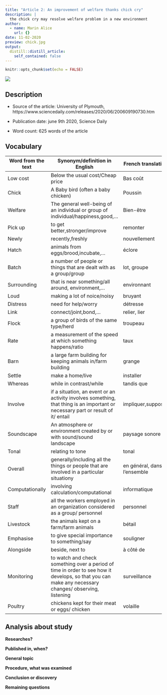 ```yaml
---
title: "Article 2: An improvement of welfare thanks chick cry"
description: |
  the chick cry may resolve welfare problem in a new environment 
author:
  - name: Marin Alice
    url: {}
date: 11-02-2020
preview: chick.jpg
output:
  distill::distill_article:
    self_contained: false
---
```


```r
knitr::opts_chunk$set(echo = FALSE)
```

![](chick.jpg)

## Description

* Source of the article: University of Plymouth, https://www.sciencedaily.com/releases/2020/06/200609190730.htm

* Publication date: june 9th 2020, Science Daily

* Word count: 625 words of the article

## Vocabulary

**Word from the text** | **Synonym/definition in English** | **French translation**
-----------------------|-----------------------------------|------------------------------
Low cost               |Below the usual cost/Cheap price   |Bas coût                     
Chick                  |A Baby bird (often a baby chicken) |Poussin
Welfare                |The general well-being of an individual or group of individual/happiness,good,... | Bien-être
Pick up                |to get better,stronger/improve     |remonter
Newly                  |recently,freshly                   |nouvellement
Hatch                  |animals from eggs/brood,incubate,...|éclore
Batch                  |a number of people or things that are dealt with as a group/group|lot, groupe
Surrounding            |that is near something/all around, environment,...|environnant
Loud                   |making a lot of noice/noisy        |bruyant
Distress               |need for help/worry                |détresse
Link                   |connect/joint,bond,...             |relier, lier
Flock                  |a group of birds of the same type/herd |troupeau
Rate                   |a measurement of the speed at which something happens/ratio |taux
Barn                   |a large farm building for keeping animals in/farm building |grange
Settle                 |make a home/live                   |installer
Whereas                |while in contrast/while            |tandis que
Involve                |if a situation, an event or an activity involves something, that thing is an important or necessary part or result of it/ entail |impliquer,supposer
Soundscape             |An atmosphere or environment created by or with sound/sound landscape|paysage sonore
Tonal                  |relating to tone                   |tonal
Overall                |generally/including all the things or people that are involved in a particular situationy |en général, dans l'ensemble
Computationally        |involving calculation/computational |informatique
Staff                  |all the workers employed in an organization considered as a group/ personnel|personnel
Livestock              |the animals kept on a farm/farm animals| bétail
Emphasise              |to give special importance to something/say |souligner
Alongside              |beside, next to                   |à côté de
Monitoring             |to watch and check something over a period of time in order to see how it develops, so that you can make any necessary changes/ observing, listening   |surveillance
Poultry                |chickens kept for their meat or eggs/ chicken |volaille

## Analysis about study

**Researches?**

**Published in, when?**

**General topic**

**Procedure, what was examined**

**Conclusion or discovery**

**Remaining questions**
